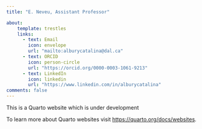 ```yaml
---
title: "E. Neveu, Assistant Professor"

about: 
    template: trestles 
    links:  
      - text: Email 
        icon: envelope 
        url: "mailto:alburycatalina@dal.ca" 
      - text: ORCID 
        icon: person-circle 
        url: "https://orcid.org/0000-0003-1061-9213" 
      - text: LinkedIn 
        icon: linkedin 
        url: "https://www.linkedin.com/in/alburycatalina" 
comments: false 
---
```


::: column-page
This is a Quarto website which is under development

To learn more about Quarto websites visit <https://quarto.org/docs/websites>.
:::